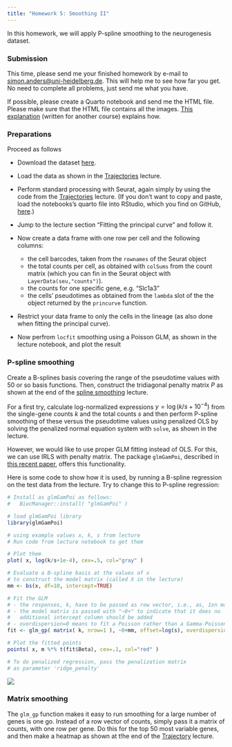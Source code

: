 ```yaml
---
title: "Homework 5: Smoothing II"
---
```


In this homework, we will apply P-spline smoothing to the neurogenesis dataset.

### Submission

This time, please send me your finished homework by e-mail to [simon.anders@uni-heidelberg.de](mailto:simon.anders@uni-heidelberg.de). This will help me to see how far you get. No need to complete all problems, just send me what you have. 

If possible, please create a Quarto notebook and send me the HTML file. Please make sure that the HTML file contains all the images. [This explanation](https://papagei.bioquant.uni-heidelberg.de/simon/dabio24/standalone.html) (written for another course) explains how.

### Preparations

Proceed as follows

- Download the dataset [here](https://papagei.bioquant.uni-heidelberg.de/simon/sco25/ifnagrko.zip).

- Load the data as shown in the [Trajectories](trajectory.html) lecture.

- Perform standard processing with Seurat, again simply by using the code from the [Trajectories](trajectory.html) lecture. (If you don't want to copy and paste, load the notebooks's quarto file into RStudio, which you find on GitHub, [here](https://github.com/anders-biostat/sco25/blob/master/trajectory.qmd).)

- Jump to the lecture section "Fitting the principal curve" and follow it.

- Now create a data frame with one row per cell and the following columns:
  - the cell barcodes, taken from the `rownames` of the Seurat object
  - the total counts per cell, as obtained with `colSums` from the count matrix (which you can fin in the Seurat object with `LayerData(seu,"counts")`).
  - the counts for one specific gene, e.g. "Slc1a3"
  - the cells' pseudotimes as obtained from the `lambda` slot of the the object returned by the `princurve` function.
  
- Restrict your data frame to only the cells in the lineage (as also done when fitting the principal curve).

- Now perfrom `locfit` smoothing using a Poisson GLM, as shown in the lecture notebook, and plot the result

### P-spline smoothing

Create a B-splines basis covering the range of the pseudotime values with 50 or so basis functions. Then, construct the tridiagonal penalty matrix $P$ as shown at the end of the [spline smoothing](smoothing.qmd) lecture.

For a first try, calculate log-normalized expressions $y=\log(k/s+10^{-4})$ from the single-gene counts $k$ and the total counts $s$ and then perform P-spline smoothing of these versus the pseudotime values using penalized OLS by solving the penalized normal equation system with `solve`, as shown in the lecture.

However, we would like to use proper GLM fitting instead of OLS. For this, we can use IRLS with penalty matrix. The package `glmGamPoi`, described in [this recent paper](https://doi.org/10.1093/bioinformatics/btaa1009), offers this functionality.

Here is some code to show how it is used, by running a B-spline regression on
the test data from the lecture. Try to change this
to P-spline regression:

```r
# Install as glmGamPoi as follows:
#   BiocManager::install( "glmGamPoi" )

# load glmGamPoi library
library(glmGamPoi)

# using example values x, k, s from lecture
# Run code from lecture notebook to get them

# Plot them
plot( x, log(k/s+1e-4), cex=.5, col="gray" )

# Evaluate a B-spline basis at the values of x
# to construct the model matrix (called X in the lecture)
mm <- bs(x, df=10, intercept=TRUE)

# Fit the GLM
# - the responses, k, have to be passed as row vector, i.e., as, 1xn matrix
# - the model matrix is passed with "~0+" to indicate that it does no 
#   additional intercept column should be added
# - overdispersion=0 means to fit a Poisson rather than a Gamma-Poisson model
fit <- glm_gp( matrix( k, nrow=1 ), ~0+mm, offset=log(s), overdispersion=0 )

# Plot the fitted points
points( x, m %*% t(fit$Beta), cex=.1, col="red" )

# To do penalized regression, pass the penalization matrix
# as parameter 'ridge_penalty'
```

![](glmgampoi_example.png)



### Matrix smoothing

The `glm_gp` function makes it easy to run smoothing for a large number of genes is one go. Instead of a row vector of counts, simply pass it a matrix of counts, with one row per gene. Do this for the top 50 most variable genes, and then make a heatmap as shown at t!he end of the [Trajectory](trajectory.html) lecture.